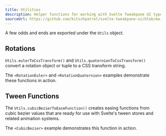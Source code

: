 ```yaml
---
title: Utilities
description: Helper functions for working with Svelte Tweakpane UI types.
sourceUrl: https://github.com/kitschpatrol/svelte-tweakpane-ui/blob/main/src/lib/utils.ts
---
```


A few odds and ends are exported under the `Utils` object.

## Rotations

`Utils.eulerToCssTransform()` and `Utils.quaternionToCssTransform()` convert a rotation object or tuple to a CSS transform string.

The `<RotationEuler>` and `<RotationQuaternion>` examples demonstrate these functions in action.

## Tween Functions

The `Utils.cubicBezierToEaseFunction()` creates easing functions from cubic bezier values that are ready for use with Svelte's tween stores and related animation systems.

The `<CubicBezier>` example demonstrates this function in action.
